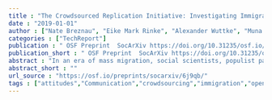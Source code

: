 ```yaml
---
title : "The Crowdsourced Replication Initiative: Investigating Immigration and Social Policy Preferences. Executive Report"
date : "2019-01-01"
author : ["Nate Breznau", "Eike Mark Rinke", "Alexander Wuttke", "Muna Adem", "Jule Adriaans", "Amalia Alvarez-Benjumea", "Henrik Kenneth Andersen", "Daniel Auer", "Flavio Azevedo", "Oke Bahnsen", "Dave Balzer", "Gerrit Bauer", "Paul Bauer", "Markus Baumann", "Sharon Baute", "Verena Benoit", "Carl Berning", "Julian Bernauer", "Anna Berthold", "Felix Bethke", "Thomas Biegert", "Katharina Blinzler", "Johannes Blumenberg", "Thijs Bol", "Licia Bobzien", "Andrea Bohman", "Amie Bostic", "Zuzanna Brzozowska", "Katharina Burgdorf", "Kaspar Burger", "Kathrin Busch", "Juan Carlos Castillo", "Nathan Chan", "Pablo Christmann", "Roxanne Connelly", "Christian S. Czymara", "Elena Damian", "Achim Edelmann", "Alejandro Ecker", "Maureen A. Eger", "Simon Ellerbrock", "Anna Forke", "Andrea Forster", "Konstantin Gavras", "Vernon Gayle", "Chris Gaasendam", "Theresa Gessler", "Timo Gnambs", "Amelie Godefroidt", "Alexander Greinert", "Martin Gross", "Max Gromping", "Stefan Gruber", "Tobias Gummer", "Andreas Hadjar", "Jan Paul Heisig", "Sebastian Hellmeier", "Stefanie Heyne", "Magdalena Hirsch", "Mikael Hjerm", "Oshrat Hochman", "Jan H. Hoffler", "Andreas Hovermann", "Nora Huth", "Sophia Hunger", "Christian Hunkler", "Zsofia Ignacz", "Laura Jacobs", "Jannes Jacobsen", "Bastian Jaeger", "Sebastian Jungkunz", "Nils Jungmann", "Mathias Kauff", "Manuel Kleinert", "Julia Klinger", "Jan-Philipp Kolb", "Marta Kolczynska", "John Kuk", "Katharina Kunissen", "Dafina Kurti", "Philipp M. Lersch", "Lea-Maria Lobel", "Philipp Lutscher", "Matthias Mader", "Joan Madia", "Natalia Malancu", "Luis Maldonado", "Helge Marahrens", "Nicole Martin", "Paul Martinez", "Jochen Mayerl", "Oscar Jose Mayorga", "Patricia McManus", "Cecil Meeusen", "Daniel Meierrieks", "Jonathan Mellon", "Friedolin Merhout", "Samuel Merk", "Daniel Meyer", "Leticia Micheli", "Jonathan Mijs", "Cristobal Moya", "Marcel Neunhoeffer", "Daniel Nust", "Olav Nygard", "Fabian Ochsenfeld", "Gunnar Otte", "Anna Pechenkina", "Christopher Prosser", "Louis Raes", "Kevin Ralston", "Miguel Ramos", "Arne Roets", "Jonathan Rogers", "Guido Ropers", "Robin Samuel", "Gregor Sand", "Ariela Schachter", "Merlin Schaeffer", "David Schieferdecker", "Elmar Schlueter", "Katja Schmidt", "Regine Schmidt", "Alexander Schmidt-Catran", "Claudia Schmiedeberg", "Jurgen Schneider", "Martijn Schoonvelde", "Julia Schulte-Cloos", "Sandy Schumann", "Reinhard Schunck", "Jurgen Schupp", "Julian Seuring", "Henning Silber", "Willem Sleegers", "Nico Sonntag", "Alexander Staudt", "Nadia Steiber", "Nils Steiner", "Sebastian Sternberg", "Dieter Stiers", "Erich Striessnig", "Dragana Stojmenovska", "Nora Storz", "Anne-Kathrin Stroppe", "Janna Teltemann", "Andrey Tibajev", "Brian B. Tung", "Giacomo Vagni", "Jasper Van Assche", "Meta {\noopsortlindenvan der Linden}", "Jolanda {\noopsortnollvan der Noll}", "Arno Van Hootegem", "Stefan Vogtenhuber", "Fieke M. A. Wagemans", "Kyle Wagner", "Nadja Wehl", "Hannah Werner", "Brenton M. Wiernik", "Fabian Winter", "Christof Wolf", "Yuki Yamada", "Bjorn Zakula", "Conrad Ziller", "Stefan Zins", "Nan Zhang", "Tomasz Zoltak", "Hung H. V. Nguyen"]
categories : ["TechReport"]
publication : " OSF Preprint  SocArXiv https://doi.org/10.31235/osf.io/6j9qb"
publication_short : " OSF Preprint  SocArXiv https://doi.org/10.31235/osf.io/6j9qb"
abstract : "In an era of mass migration, social scientists, populist parties and social movements raise concerns over the future of immigration-destination societies. What impacts does this have on policy and social solidarity? Comparative cross-national research, relying mostly on secondary data, has findings in different directions. There is a threat of selective model reporting and lack of replicability. The heterogeneity of countries obscures attempts to clearly define data-generating models. P-hacking and HARKing lurk among standard research practices in this area. This project employs crowdsourcing to address these issues. It draws on replication, deliberation, meta-analysis and harnessing the power of many minds at once. The Crowdsourced Replication Initiative carries two main goals, (a) to better investigate the linkage between immigration and social policy preferences across countries, and (b) to develop crowdsourcing as a social science method. The Executive Report provides short reviews of the area of social policy preferences and immigration, and the methods and impetus behind crowdsourcing plus a description of the entire project. Three main areas of findings will appear in three papers, that are registered as PAPs or in process."
abstract_short : ""
url_source : "https://osf.io/preprints/socarxiv/6j9qb/"
tags : ["attitudes","Communication","crowdsourcing","immigration","open science","Political Science","replication","Social and Behavioral Sciences","Social Statistics","Sociology"]
---
```

